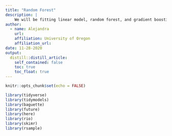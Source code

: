 ```yaml
---
title: "Random Forest"
description: |
    We will be fitting linear model, random forest, and gradient boosting.
author:
  - name: Alejandra
    url:
    affiliation: University of Oregon
    affiliation_url:
date: 11-28-2020
output:
  distill::distill_article:
    self_contained: false
    toc: true
    toc_float: true
---
```


```r
knitr::opts_chunk$set(echo = FALSE)

library(tidyverse)
library(tidymodels)
library(baguette)
library(future)
library(here)
library(rio)
library(skimr)
library(rsample)

```


```r


```


